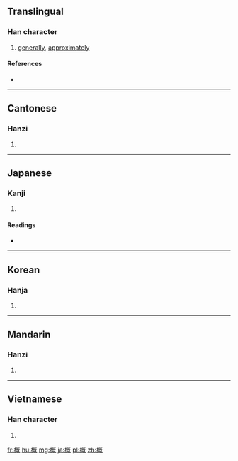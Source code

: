 {{also|槪}}
==Translingual==

===Han character===
{{Han char|rn=75|rad=木|as=09|sn=13|four=4191<sub>4</sub>|canj=木日戈山 (DAIU)}}

# [[generally]], [[approximately]]

====References====
* {{Han ref|kx=0542.191|dkj=15217|dj=0935.040|hdz=21256.080|uh=6982|ud=27010|bh=B7A7|bd=47015}}

----

==Cantonese==

===Hanzi===
{{yue-hanzi|jyut=|y=koi2, koi3}}

# {{defn|lang=yue|sort=木09}}

----

==Japanese==

===Kanji===
{{ja-kanji|grade=c|rs=木09}}

# {{defn|lang=ja|sort=木09}}

====Readings====
* {{ja-readings|on=[[がい]] (gai), [[かい]] (kai)|kun=[[とかき]] (tokaki), [[おおむね]] (oomune), [[おもむき]] (omomuki)}}

----

==Korean==

===Hanja===
{{ko-hanja|hangeul=개|eumhun=|rv=gae|mr=kae|y=kay}}

# {{defn|lang=ko|sort=木09}}

----

==Mandarin==

===Hanzi===
{{cmn-hanzi|pin=[[gài]] ([[gai4]])|wg=kai<sup>4</sup>}}

# {{defn|lang=cmn|sort=木09}}

----

==Vietnamese==

===Han character===
{{vi-hantu|[[khái]]|rs=木09}}

# {{defn|lang=vi|sort=木09}}

[[fr:概]]
[[hu:概]]
[[mg:概]]
[[ja:概]]
[[pl:概]]
[[zh:概]]